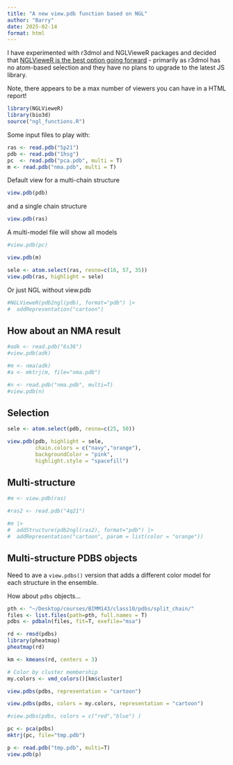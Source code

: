 ```yaml
---
title: "A new view.pdb function based on NGL"
author: "Barry"
date: 2025-02-14
format: html
---
```


I have experimented with r3dmol and NGLVieweR packages and decided that [NGLVieweR is the best option going forward]{.underline} - primarily as r3dmol has no atom-based selection and they have no plans to upgrade to the latest JS library.

Note, there appears to be a max number of viewers you can have in a HTML report!

```r
library(NGLVieweR)
library(bio3d)
source("ngl_functions.R")
```

Some input files to play with:

```r
ras <- read.pdb("5p21")
pdb <- read.pdb("1hsg")
pc  <- read.pdb("pca.pdb", multi = T)
m <- read.pdb("nma.pdb", multi = T)
```

Default view for a multi-chain structure

```r
view.pdb(pdb)
```

and a single chain structure

```r
view.pdb(ras)
```

A multi-model file will show all models

```r
#view.pdb(pc)
```

```r
view.pdb(m)
```

```r
sele <- atom.select(ras, resno=c(16, 57, 35))
view.pdb(ras, highlight = sele)
```

Or just NGL without view.pdb

```r
#NGLVieweR(pdb2ngl(pdb), format="pdb") |>
#  addRepresentation("cartoon")
```

## How about an NMA result

```r
#adk <- read.pdb("6s36")
#view.pdb(adk)
```

```r
#m <- nma(adk)
#a <- mktrj(m, file="nma.pdb")
```

```r
#n <- read.pdb("nma.pdb", multi=T)
#view.pdb(n)
```

## Selection

```r
sele <- atom.select(pdb, resno=c(25, 50))

view.pdb(pdb, highlight = sele, 
         chain.colors = c("navy","orange"),
         backgroundColor = "pink",
         highlight.style = "spacefill")
```

## Multi-structure

```r
#m <- view.pdb(ras)

#ras2 <- read.pdb("4q21")

#m |> 
#  addStructure(pdb2ngl(ras2), format="pdb") |>
#  addRepresentation("cartoon", param = list(color = "orange"))

```

## Multi-structure PDBS objects

Need to ave a `view.pdbs()` version that adds a different color model for each structure in the ensemble.


How about `pdbs` objects...

```r
pth <- "~/Desktop/courses/BIMM143/class10/pdbs/split_chain/"
files <- list.files(path=pth, full.names = T)
pdbs <- pdbaln(files, fit=T, exefile="msa")
```


```r
rd <- rmsd(pdbs)
library(pheatmap)
pheatmap(rd)
```

```r
km <- kmeans(rd, centers = 3)

# Color by cluster membership
my.colors <- vmd_colors()[km$cluster]
```

```r
view.pdbs(pdbs, representation = "cartoon")
```



```r
view.pdbs(pdbs, colors = my.colors, representation = "cartoon")
```


```r
#view.pdbs(pdbs, colors = c("red","blue") )
```

```r
pc <- pca(pdbs)
mktrj(pc, file="tmp.pdb")

p <- read.pdb("tmp.pdb", multi=T)
view.pdb(p)
```

